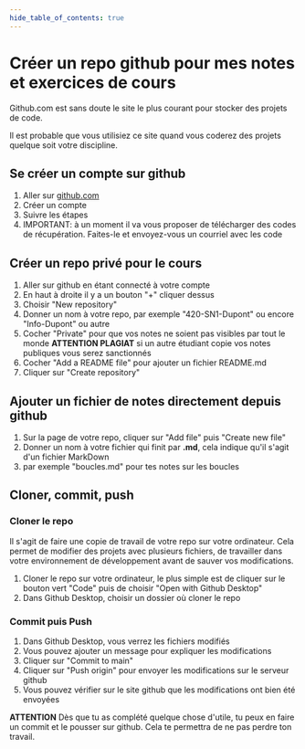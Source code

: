 ```yaml
---
hide_table_of_contents: true
---
```



# Créer un repo github pour mes notes et exercices de cours

Github.com est sans doute le site le plus courant pour stocker des projets de code.

Il est probable que vous utilisiez ce site quand vous coderez des projets quelque soit votre discipline.

## Se créer un compte sur github

1. Aller sur [github.com](https://github.com)
2. Créer un compte
3. Suivre les étapes
4. IMPORTANT: à un moment il va vous proposer de télécharger des codes de récupération. Faites-le et envoyez-vous un courriel avec les code

## Créer un repo privé pour le cours

1. Aller sur github en étant connecté à votre compte
2. En haut à droite il y a un bouton "+" cliquer dessus
3. Choisir "New repository"
4. Donner un nom à votre repo, par exemple "420-SN1-Dupont" ou encore "Info-Dupont" ou autre
5. Cocher "Private" pour que vos notes ne soient pas visibles par tout le monde **ATTENTION PLAGIAT** si un autre étudiant copie vos notes publiques vous serez sanctionnés
6. Cocher "Add a README file" pour ajouter un fichier README.md
7. Cliquer sur "Create repository"

## Ajouter un fichier de notes directement depuis github

1. Sur la page de votre repo, cliquer sur "Add file" puis "Create new file"
2. Donner un nom à votre fichier qui finit par **.md**, cela indique qu'il s'agit d'un fichier MarkDown
3. par exemple "boucles.md" pour tes notes sur les boucles

## Cloner, commit, push

### Cloner le repo

Il s'agit de faire une copie de travail de votre repo sur votre ordinateur. Cela permet de modifier des projets
avec plusieurs fichiers, de travailler dans votre environnement de développement avant de sauver vos modifications.

1. Cloner le repo sur votre ordinateur, le plus simple est de cliquer sur le bouton vert "Code" puis de choisir "Open with Github Desktop"
2. Dans Github Desktop, choisir un dossier où cloner le repo

### Commit puis Push

1. Dans Github Desktop, vous verrez les fichiers modifiés
2. Vous pouvez ajouter un message pour expliquer les modifications
3. Cliquer sur "Commit to main"
4. Cliquer sur "Push origin" pour envoyer les modifications sur le serveur github
5. Vous pouvez vérifier sur le site github que les modifications ont bien été envoyées

**ATTENTION** Dès que tu as complété quelque chose d'utile, tu peux en faire un commit et le pousser sur github. 
Cela te permettra de ne pas perdre ton travail.